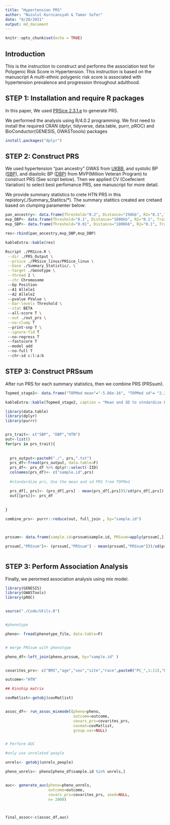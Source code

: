 ```yaml
---
title: "Hypertension PRS"
author: "Nuzulul Kurniansyah & Tamar Sofer"
date: "9/20/2021"
output: md_document
---
```


```r
knitr::opts_chunk$set(echo = TRUE)
```

## Introduction

This is the instruction to construct and performs the association test for Polygenic Risk Score in Hypertension. This instruction is based on the manuscript A multi-ethnic polygenic risk score is associated with hypertension prevalence and progression throughout adulthood.


## STEP 1: Installation and require R packages

In this paper, We used [PRSice 2.3.1.e](https://www.prsice.info "PRSice 2.3.1.e") to generate PRS. 

We performed the analysis using R/4.0.2 programming. We first need to install the required CRAN (dplyr, tidyverse, data.table, purrr, pROC) and BioConductor(GENESIS, GWASToools) packages

```r

install.packages("dplyr")

```


## STEP 2: Construct PRS

We used hypertension “pan ancestry” GWAS from [UKBB](https://pan.ukbb.broadinstitute.org), and systolic BP ([SBP](https://pubmed.ncbi.nlm.nih.gov/30578418/)), and diastolic BP ([DBP](https://pubmed.ncbi.nlm.nih.gov/30578418/)) from MVP(Million Veteran Program) to construct PRS (See script below). Then we applied CV (Coefecient Variation) to select best perfomance PRS, see manuscript for more detail. 

We provide summary statistics to crete HTN PRS in this repistory(./Summary_Statitcs/*). The summary statitics created are cretaed based on clumping paramenter below:

```r
pan_ancestry<- data.frame(Threshold="0.2", Distance="250kb", R2="0.1",Trait="HTN", Study="Pan-UKBB", "Topmed mean"=4.46e-06, "Topmed sd"=4.07e-06)
mvp_DBP<- data.frame(Threshold="0.1", Distance="1000kb", R2="0.1", Trait="DBP",Study="MVP","Topmed mean"=-4.95e-04, "Topmed sd"=2.63e-04)
mvp_SBP<- data.frame(Threshold="0.01", Distance="1000kb", R2="0.1", Trait="SBP",Study="MVP","Topmed mean"=-4.63e-03, "Topmed sd"=1.11e-03)

res<-rbind(pan_ancestry,mvp_DBP,mvp_DBP)

kableExtra::kable(res)

```




```bash


Rscript ./PRSice.R \
 --dir ./PRS_Output \
 --prsice ./PRSice_linux/PRSice_linux \
 --base ./Summary_Statistic/. \
 --target ./Genotype \
 --thread 2 \
 --chr Chromosome 
 --bp Position 
 --A1 Allele1 
 --A2 Allele2 
 --pvalue PValue \
 --bar-levels Threshold \
 --stat BETA 
 --all-score T \
 --out ./out_prs \
 --no-clump T
 --print-snp T \
 --ignore-fid T 
 --no-regress T 
 --fastscore T 
 --model add 
 --no-full T 
 --chr-id c:l:a:b


```



## STEP 3: Construct PRSsum

After run PRS for each summary statistics, then we combine PRS (PRSsum).


```r


Topmed_stage2<- data.frame("TOPMed mean"="-5.86e-16", "TOPMed sd"= "2.31" )

kableExtra::kable(Topmed_stage2, caption = "Mean and SD to stndardize PRSsum")
```


```r
library(data.table)
library(dplyr)
library(purrr)


prs_trait<- c("SBP", "DBP","HTN")
out<-list()
for(prs in prs_trait){
  
  
  prs_output<-paste0("./", prs,".txt")
  prs_df<-fread(prs_output, data.table=F)
  prs_df<- prs_df %>% dplyr::select(-IID)
  colnames(prs_df)<- c("sample.id",prs)
  
  #standardize prs, Use the mean and sd PRS from TOPMed 

  prs_df[, prs]<- (prs_df[,prs] - mean(prs_df[,prs]))/sd(prs_df[,prs])
  out[[prs]]<- prs_df
  
  
}

combine_prs<- purrr::reduce(out, full_join , by="sample.id")



prssum<- data.frame(sample.id=prssum$sample.id, PRSsum=apply(prssum[,], 1, sum))

prssum[,"PRSsum"]<- (prssum[,"PRSsum"] - mean(prssum[,"PRSsum"]))/sd(prssum[,"PRSsum"])



```

## STEP 3: Perform Association Analysis

Finally, we perormed association analysis using mix model.

```r

library(GENESIS)
library(GWASTools)
library(pROC)


source("./Code/Utils.R")


#phenotype

pheno<- fread(phenotype_file, data.table=F)


# merge PRSsum with phenotype

pheno_df<-left_join(pheno,prssum, by="sample.id" )


covarites_prs<- c("BMI","age","sex","site","race",paste0("PC_",1:11),"PRSsum")

outcome<-"HTN"

## Kinship matrix

covMatlist<-getobj(covMatlist)


assoc_df<- run_assoc_mixmodel(pheno=pheno,
                              outcome=outcome,
                              covars_prs=covarites_prs, 
                              covmat=covMatlist,
                              group.var=NULL)


# Perform AUC

#only use unrelated people

unrels<- getobj(unrels_people)

pheno_unrels<- pheno[pheno_df$sample.id %in% unrels,]


auc<- generate_auc(pheno=pheno_unrels,
                   outcome=outcome,
                   covars_prs=covarites_prs, seed=NULL,
                   n= 2000)



final_assoc<-c(assoc_df,auc)


```











